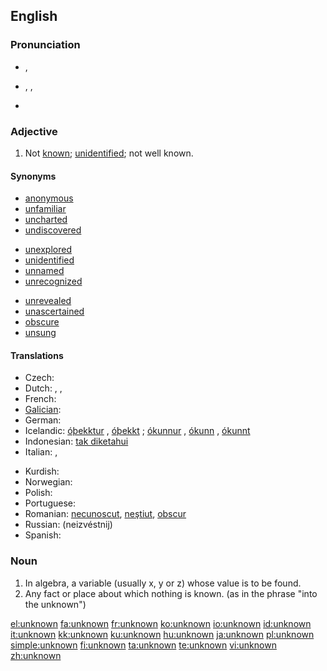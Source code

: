 ==English==

===Pronunciation===
* {{a|UK}} {{IPA|/ʌnˈnəʊn/}}, {{SAMPA|/Vn"n@Un/}}
* {{a|US}} {{enPR|ŭn-nōnʹ}}, {{IPA|/ʌnˈnoʊn/}}, {{SAMPA|/Vn"noUn/}}
* {{audio|en-us-unknown.ogg|Audio (US)}}

===Adjective===
{{en-adj|-}}

# Not [[known]]; [[unidentified]]; not well known.

====Synonyms====
{{top3}}
* [[anonymous]]
* [[unfamiliar]]
* [[uncharted]]
* [[undiscovered]]
{{mid3}}
* [[unexplored]]
* [[unidentified]]
* [[unnamed]]
* [[unrecognized]]
{{mid3}}
* [[unrevealed]]
* [[unascertained]]
* [[obscure]]
* [[unsung]]
{{bottom2}}

====Translations====
{{trans-top|not known}}
* Czech: {{t-|cs|neznámý|m}}
* Dutch: {{t-|nl|onbekend}}, {{t|nl|ongekend}}, {{t|nl|ongeweten}}
* French: {{t+|fr|inconnu}}
* [[Galician]]: {{t+|gl|descoñecido|xs=Galician}}
* German: {{t+|de|unbekannt}}
* Icelandic: [[óþekktur]] {{m}}, [[óþekkt]] {{f|n}}; [[ókunnur]] {{m}}, [[ókunn]] {{f}}, [[ókunnt]] {{n}}
* Indonesian: [[tak diketahui]]
* Italian: {{t+|it|ignoto}}, {{t+|it|sconosciuto}}
{{trans-mid}}
* Kurdish: {{KUchar|[[نه‌ناسراو]]}}
* Norwegian: {{t|no|ukjent}}
* Polish: {{t+|pl|nieznany}}
* Portuguese: {{t+|pt|desconhecido}}
* Romanian: [[necunoscut]], [[neştiut]], [[obscur]]
* Russian: {{t+|ru|неизвестный|sc=Cyrl}} (neizvéstnij)
* Spanish: {{t+|es|ignoto}}
{{trans-bottom}}

===Noun===
{{en-noun}}

# In algebra, a variable (usually x, y or z) whose value is to be found.
# Any fact or place about which nothing is known.  (as in the phrase "into the unknown")

[[el:unknown]]
[[fa:unknown]]
[[fr:unknown]]
[[ko:unknown]]
[[io:unknown]]
[[id:unknown]]
[[it:unknown]]
[[kk:unknown]]
[[ku:unknown]]
[[hu:unknown]]
[[ja:unknown]]
[[pl:unknown]]
[[simple:unknown]]
[[fi:unknown]]
[[ta:unknown]]
[[te:unknown]]
[[vi:unknown]]
[[zh:unknown]]